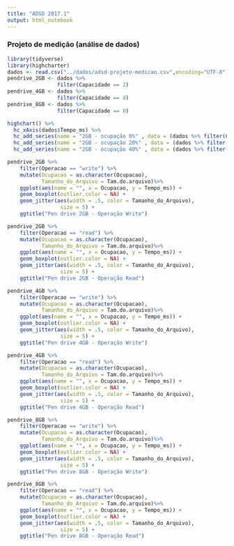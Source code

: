 ```yaml
---
title: "ADSD 2017.1"
output: html_notebook
---
```


### Projeto de medição (análise de dados)
```r
library(tidyverse)
library(highcharter)
dados <- read.csv("../dados/adsd-projeto-medicao.csv",encoding="UTF-8") 
pendrive_2GB <- dados %>%
                filter(Capacidade == 2)
pendrive_4GB <- dados %>%
                filter(Capacidade == 4)
pendrive_8GB <- dados %>%
                filter(Capacidade == 8)
```

```r
highchart() %>% 
  hc_xAxis(dados$Tempo_ms) %>% 
  hc_add_series(name = "2GB - ocupação 0%" , data = (dados %>% filter(Capacidade == 2, Ocupacao == 0, Operacao == "write"))$Tempo_ms) %>%  
  hc_add_series(name = "2GB - ocupação 20%" , data = (dados %>% filter(Capacidade == 2, Ocupacao == 20, Operacao == "write"))$Tempo_ms) %>%  
  hc_add_series(name = "2GB - ocupação 40%" , data = (dados %>% filter(Capacidade == 2, Ocupacao == 40, Operacao == "write"))$Tempo_ms)
```


```r
pendrive_2GB %>% 
    filter(Operacao == "write") %>% 
    mutate(Ocupacao = as.character(Ocupacao),
           Tamanho_do_Arquivo = Tam.do.arquivo)%>%
    ggplot(aes(name = "", x = Ocupacao, y = Tempo_ms)) + 
    geom_boxplot(outlier.color = NA) +   
    geom_jitter(aes(width = .5, color = Tamanho_do_Arquivo),
                 size = 5) +
    ggtitle("Pen drive 2GB - Operação Write")
```

```r
pendrive_2GB %>% 
    filter(Operacao == "read") %>% 
    mutate(Ocupacao = as.character(Ocupacao),
           Tamanho_do_Arquivo = Tam.do.arquivo)%>%
    ggplot(aes(name = "", x = Ocupacao, y = Tempo_ms)) + 
    geom_boxplot(outlier.color = NA) +   
    geom_jitter(aes(width = .5, color = Tamanho_do_Arquivo),
                 size = 5) +
    ggtitle("Pen drive 2GB - Operação Read")
```

```r
pendrive_4GB %>% 
    filter(Operacao == "write") %>% 
    mutate(Ocupacao = as.character(Ocupacao),
           Tamanho_do_Arquivo = Tam.do.arquivo)%>%
    ggplot(aes(name = "", x = Ocupacao, y = Tempo_ms)) + 
    geom_boxplot(outlier.color = NA) +   
    geom_jitter(aes(width = .5, color = Tamanho_do_Arquivo),
                 size = 5) +
    ggtitle("Pen drive 4GB - Operação Write")
```

```r
pendrive_4GB %>% 
    filter(Operacao == "read") %>% 
    mutate(Ocupacao = as.character(Ocupacao),
           Tamanho_do_Arquivo = Tam.do.arquivo)%>%
    ggplot(aes(name = "", x = Ocupacao, y = Tempo_ms)) + 
    geom_boxplot(outlier.color = NA) +   
    geom_jitter(aes(width = .5, color = Tamanho_do_Arquivo),
                 size = 5) +
    ggtitle("Pen drive 4GB - Operação Read")
```

```r
pendrive_8GB %>% 
    filter(Operacao == "write") %>% 
    mutate(Ocupacao = as.character(Ocupacao),
           Tamanho_do_Arquivo = Tam.do.arquivo)%>%
    ggplot(aes(name = "", x = Ocupacao, y = Tempo_ms)) + 
    geom_boxplot(outlier.color = NA) +   
    geom_jitter(aes(width = .5, color = Tamanho_do_Arquivo),
                 size = 5) +
    ggtitle("Pen drive 8GB - Operação Write")
```

```r
pendrive_8GB %>% 
    filter(Operacao == "read") %>% 
    mutate(Ocupacao = as.character(Ocupacao),
           Tamanho_do_Arquivo = Tam.do.arquivo)%>%
    ggplot(aes(name = "", x = Ocupacao, y = Tempo_ms)) + 
    geom_boxplot(outlier.color = NA) +   
    geom_jitter(aes(width = .5, color = Tamanho_do_Arquivo),
                 size = 5) +
    ggtitle("Pen drive 8GB - Operação Read")
```

